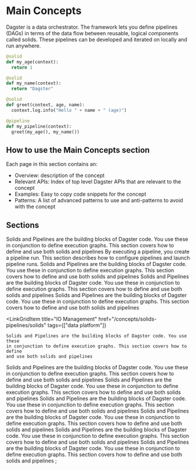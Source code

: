 # Main Concepts

Dagster is a data orchestrator. The framework lets you define pipelines (DAGs) in terms of the data flow between reusable, logical components called solids. These pipelines can be developed and iterated on locally and run anywhere.

```python
@solid
def my_age(context):
  return 1

@solid
def my_name(context):
  return "Dagster"

@solid
def greet(context, age, name):
  context.log.info("Hello " + name + " (age)")

@pipeline
def my_pipeline(context):
  greet(my_age(), my_name())
```

## How to use the Main Concepts section

Each page in this section contains an:

- Overview: description of the concept
- Relevant APIs: Index of top level Dagster APIs that are relevant to the concept
- Examples: Easy to copy code snippets for the concept
- Patterns: A list of advanced patterns to use and anti-patterns to avoid with the concept

## Sections

<LinkGrid>
  <LinkGridItem
    title="Solids and Pipelines"
    href="/concepts/solids-pipelines/solids"
    tags={["user"]}
  >
    Solids and Pipelines are the building blocks of Dagster code. You use these
    in conjunction to define execution graphs. This section covers how to define
    and use both solids and pipelines
  </LinkGridItem>
  <LinkGridItem
    title="Pipeline Runs"
    href="/concepts/solids-pipelines/solids"
    tags={["user"]}
  >
    By executing a pipeline, you create a pipeline run. This section describes
    how to configure pipelines and launch pipeline runs.
  </LinkGridItem>
  <LinkGridItem
    title="Modes"
    href="/concepts/solids-pipelines/solids"
    tags={["user"]}
  >
    Solids and Pipelines are the building blocks of Dagster code. You use these
    in conjunction to define execution graphs. This section covers how to define
    and use both solids and pipelines
  </LinkGridItem>
  <LinkGridItem
    title="Resources"
    href="/concepts/solids-pipelines/solids"
    tags={["user", "data platform"]}
  >
    Solids and Pipelines are the building blocks of Dagster code. You use these
    in conjunction to define execution graphs. This section covers how to define
    and use both solids and pipelines
  </LinkGridItem>
  <LinkGridItem
    title="Configuration System"
    href="/concepts/solids-pipelines/solids"
    tags={["user"]}
  >
    Solids and Pipelines are the building blocks of Dagster code. You use these
    in conjunction to define execution graphs. This section covers how to define
    and use both solids and pipelines
  </LinkGridItem>

\<LinkGridItem
title="IO Management"
href="/concepts/solids-pipelines/solids"
tags={\["data platform"]}

>

    Solids and Pipelines are the building blocks of Dagster code. You use these
    in conjunction to define execution graphs. This section covers how to define
    and use both solids and pipelines

  </LinkGridItem>
  <LinkGridItem
    title="Assets"
    href="/concepts/solids-pipelines/solids"
    tags={["user", "data platform"]}
  >
    Solids and Pipelines are the building blocks of Dagster code. You use these
    in conjunction to define execution graphs. This section covers how to define
    and use both solids and pipelines
  </LinkGridItem>
  <LinkGridItem
    title="Repositories and Workspaces"
    href="/concepts/solids-pipelines/solids"
    tags={["data platform"]}
  >
    Solids and Pipelines are the building blocks of Dagster code. You use these
    in conjunction to define execution graphs. This section covers how to define
    and use both solids and pipelines
  </LinkGridItem>
  <LinkGridItem
    title="Logging"
    href="/concepts/solids-pipelines/solids"
    tags={["user", "data platform"]}
  >
    Solids and Pipelines are the building blocks of Dagster code. You use these
    in conjunction to define execution graphs. This section covers how to define
    and use both solids and pipelines
  </LinkGridItem>
  <LinkGridItem
    title="Partitions and Schedules"
    href="/concepts/solids-pipelines/solids"
    tags={["user"]}
  >
    Solids and Pipelines are the building blocks of Dagster code. You use these
    in conjunction to define execution graphs. This section covers how to define
    and use both solids and pipelines
  </LinkGridItem>
  <LinkGridItem
    title="Run Launchers and Executors"
    href="/concepts/solids-pipelines/solids"
    tags={["data platform"]}
  >
    Solids and Pipelines are the building blocks of Dagster code. You use these
    in conjunction to define execution graphs. This section covers how to define
    and use both solids and pipelines
  </LinkGridItem>
  <LinkGridItem
    title="Dagster Instance"
    href="/concepts/solids-pipelines/solids"
    tags={["data platform"]}
  >
    Solids and Pipelines are the building blocks of Dagster code. You use these
    in conjunction to define execution graphs. This section covers how to define
    and use both solids and pipelines
  </LinkGridItem>
</LinkGrid>;
